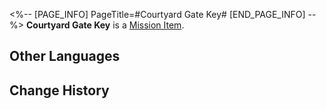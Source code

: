 <%-- [PAGE_INFO]
PageTitle=#Courtyard Gate Key#
[END_PAGE_INFO] --%>
{{Item Infobox
|id          = 140367
|image       = Item Courtyard Gate Key.png
|type        = Mission Item
|invCategory = Missions
|rarity      = 3
|effect      = 
|description = Looks like a key to unlock a moon gate.
}}
'''Courtyard Gate Key''' is a [[Mission Item]].

==Other Languages==
{{Other Languages
|en   = Courtyard Gate Key
|zhs  = 院门的钥匙
|zht  = 院門的鑰匙
|ja   = 庭園の入り口の鍵
|ko   = 정원 입구 열쇠
|es   = Llave de la puerta del patio
|fr   = Clé de porte de la cour intérieure
|ru   = Ключ от ворот во внутренний двор
|th   = กุญแจประตูสวน
|vi   = Chìa Khóa Cổng Sân
|de   = Schlüssel zum Hoftor
|id   = Kunci Pintu Gerbang
|pt   = Chave do Portão do Pátio
}}

==Change History==
{{Change History|1.5}}